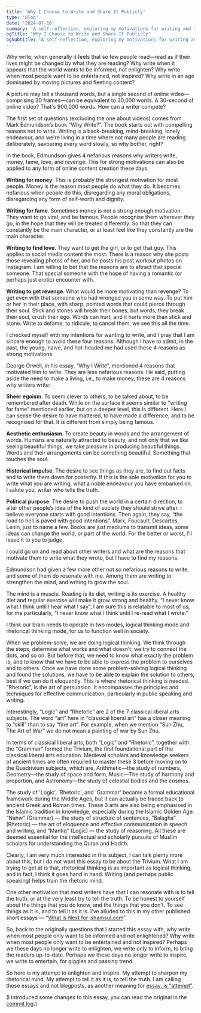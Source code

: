 ```yaml
---
title: 'Why I Choose to Write and Share It Publicly'
type: 'Blog'
date: '2024-07-16'
summary: 'A self-reflection, exploring my motivations for writing and the personal significance it holds for me.'
ogTitle: "Why I Choose to Write and Share It Publicly"
ogSubtitle: "A self-reflection, exploring my motivations for writing and the personal significance it holds for me."
---
```


Why write, when generally it feels that so few people read—read as if their lives might be changed by what they are reading? Why write when it appears that the world wants to be informed, not enlighten? Why write when most people want to be entertained, not inspired? Why write in an age dominated by moving pictures and fleeting content?

A picture may tell a thousand words, but a single second of online video—comprising 30 frames—can be equivalent to 30,000 words. A 30-second of online video? That's 900,000 words. How can a writer compete?

The first set of questions (excluding the one about videos) comes from Mark Edmundson’s book “Why Write?”. The book starts out with compelling reasons not to write. Writing is a back-breaking, mind-breaking, lonely endeavour, and we're living in a time where not many people are reading deliberately, savouring every word slowly, so why bother, right?

In the book, Edmundson gives 4 nefarious reasons why writers write, money, fame, love, and revenge. This for strong motivations can also be applied to any form of online content creation these days.

**Writing for money**. This is probably the strongest motivation for most people. Money is the reason most people do what they do. It becomes nefarious when people do this, disregarding any moral obligations, disregarding any form of self-worth and dignity.

**Writing for fame**. Sometimes money is not a strong enough motivation. They want to go viral, and be famous. People recognise them wherever they go, in the hope that they will be treated differently. So that they can constantly be the main character, or at least feel like they constantly are the main character.

**Writing to find love**. They want to get the girl, or to get that guy. This applies to social media content the most. There is a reason why she posts those revealing photos of her, and he posts his post workout photos on Instagram. I am willing to bet that the reasons are to attract that special someone. That special someone with the hope of having a romantic (or perhaps just erotic) encounter with.

**Writing to get revenge**. What would be more motivating than revenge? To get even with that someone who had wronged you in some way. To put him or her in their place, with sharp, pointed words that could pierce through their soul. Stick and stones will break their bones, but words, they break their soul, crush their ego. Words can hurt, and it hurts more than stick and stone. Write to defame, to ridicule, to cancel them, we see this all the time.

I checked myself with my intentions for wanting to write, and I pray that I am sincere enough to avoid these four reasons. Although I have to admit, in the past, the young, naive, and hot-headed me had used these 4 reasons as strong motivations.

George Orwell, in his essay, “Why I Write”, mentioned 4 reasons that motivated him to write. They are less nefarious reasons. He said, putting aside the need to make a living, i.e., to make money, these are 4 reasons why writers write:

**Sheer egoism**. To seem clever to others, to be talked about, to be remembered after death. While on the surface it seems similar to “writing for fame” mentioned earlier, but on a deeper level, this is different. Here I can sense the desire to have mattered, to have made a difference, and to be recognised for that. It is different from simply being famous.

**Aesthetic enthusiasm**. To create beauty in words and the arrangement of words. Humans are naturally attracted to beauty, and not only that we like seeing beautiful things, we take pleasure in producing beautiful things. Words and their arrangements can be something beautiful. Something that touches the soul.

**Historical impulse**. The desire to see things as they are, to find out facts and to write them down for posterity. If this is the sole motivation for you to write what you are writing, what a noble endeavour you have embarked on. I salute you, writer who tells the truth.

**Political purpose**. The desire to push the world in a certain direction, to alter other people’s idea of the kind of society they should strive after. I believe everyone starts with good intentions. Then again, they say, “the road to hell is paved with good intentions”. Marx, Foucault, Descartes, Lenin, just to name a few. Books are just mediums to transmit ideas, some ideas can change the world, or part of the world. For the better or worst, I’ll leave it to you to judge.

I could go on and read about other writers and what are the reasons that motivate them to write what they wrote, but I have to find my reasons.

Edmundson had given a few more other not so nefarious reasons to write, and some of them do resonate with me. Among them are writing to strengthen the mind, and writing to grow the soul.

The mind is a muscle. Reading is its diet, writing is its exercise. A healthy diet and regular exercise will make it grow strong and healthy. “I never know what I think until I hear what I say”, I am sure this is relatable to most of us, for me particularly, “I never know what I think until I re-read what I wrote.” 

I think our brain needs to operate in two modes, logical thinking mode and rhetorical thinking mode, for us to function well in society.

When we problem-solve, we are doing logical thinking. We think through the steps, determine what works and what doesn’t, we try to connect the dots, and so on. But before that, we need to know what exactly the problem is, and to know that we have to be able to express the problem to ourselves and to others. Once we have done some problem-solving logical thinking and found the solutions, we have to be able to explain the solution to others, best if we can do it eloquently. This is where rhetorical thinking is needed. “Rhetoric”, is the art of persuasion. It encompasses the principles and techniques for effective communication, particularly in public speaking and writing.

Interestingly, “Logic” and “Rhetoric” are 2 of the 7 classical liberal arts subjects. The word “art” here in “classical liberal art” has a closer meaning to “skill” than to say “fine art”. For example, when we mention “Sun Zhu, The Art of War” we do not mean a painting of war by Sun Zhu.

In terms of classical liberal arts, both “Logic” and “Rhetoric”, together with the “Grammar” formed the Trivium, the first foundational part of the classical liberal arts education. Medieval scholars and knowledge seekers of ancient times are often required to master these 3 before moving on to the Quadrivium subjects, which are, Arithmetic—the study of numbers, Geometry—the study of space and form, Music—The study of harmony and proportion, and Astronomy—the study of celestial bodies and the cosmos.

The study of 'Logic', 'Rhetoric', and 'Grammar' became a formal educational framework during the Middle Ages, but it can actually be traced back to ancient Greek and Roman times. These 3 arts are also being emphasised in the Islamic tradition in knowledge, especially during the Islamic Golden Age. “Nahw” (Grammar) — the study of structure of sentences, “Balagha” (Rhetoric) — the art of eloquence and effective communication in speech and writing, and “Mantiq” (Logic) — the study of reasoning. All these are deemed essential for the intellectual and scholarly pursuits of Muslim scholars for understanding the Quran and Hadith. 

Clearly, I am very much interested in this subject, I can talk plenty more about this, but I do not want this essay to be about the Trivium.  What I am trying to get at is that, rhetorical thinking is as important as logical thinking, and in fact, I think it goes hand in hand. Writing (and perhaps public speaking) helps train the rhetoric mind.

One other motivation that most writers have that I can resonate with is to tell the truth, or at the very least try to tell the truth. To be honest to yourself about the things that you do know, and the things that you don’t. To see things as it is, and to tell it as it is. I’ve alluded to this in my other published short essays — “[What is Next for jshamsul.com](https://jshamsul.com/blog/2023-11-07-what-is-next-for-jshamsul-com)”. 

So, back to the originally questions that I started this essay with, why write when most people only want to be informed and not enlightened? Why write when most people only want to be entertained and not inspired? Perhaps we these days no longer write to enlighten, we write only to inform, to bring the readers up-to-date. Perhaps we these days no longer write to inspire, we write to entertain, for giggles and passing trend. 

So here is my attempt to enlighten and inspire. My attempt to sharpen my rhetorical mind. My attempt to tell it as it is, to tell the truth. I am calling these essays and not blogposts, as another meaning for [essay, is “attempt”](https://www.merriam-webster.com/dictionary/essay).

(I introduced some changes to this essay, you can read the original in the [commit log](https://raw.githubusercontent.com/jibone/jShamsul.com/e1b25d5d01ce1b6cf6e8a404a4dba88c54b8c75f/web/contents/blog/2024-07-16-why-i-choose-to-write.mdx).)
